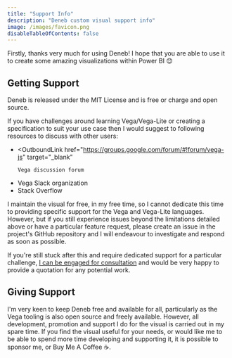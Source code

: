 ```yaml
---
title: "Support Info"
description: "Deneb custom visual support info"
image: /images/favicon.png
disableTableOfContents: false
---
```



Firstly, thanks very much for using Deneb! I hope that you are able to use it to create some amazing visualizations within Power BI 😊

## Getting Support

Deneb is released under the <OutboundLink href="https://en.wikipedia.org/wiki/MIT_License" target="_blank">MIT License</OutboundLink> and is free or charge and <OutboundLink href="https://github.com/deneb-viz/deneb" target="_blank">open source</OutboundLink>.

If you have challenges around learning Vega/Vega-Lite or creating a specification to suit your use case then I would suggest to following resources to discuss with other users:

-   <OutboundLink
        href="https://groups.google.com/forum/#!forum/vega-js"
        target="_blank"
    >
        Vega discussion forum
    </OutboundLink>
-   <OutboundLink href="http://bit.ly/vega-slack" target="_blank">
        Vega Slack organization
    </OutboundLink>
-   <OutboundLink href="https://stackoverflow.com/questions" target="_blank">
        Stack Overflow
    </OutboundLink>

I maintain the visual for free, in my free time, so I cannot dedicate this time to providing specific support for the Vega and Vega-Lite languages. However, but if you still experience issues beyond the limitations detailed above or have a particular feature request, <OutboundLink href = "https://github.com/deneb-viz/deneb/issues" target="_blank">please create an issue in the project's GitHub repository</OutboundLink> and I will endeavour to investigate and respond as soon as possible.

If you're still stuck after this and require dedicated support for a particular challenge, [I can be engaged for consultation](/contributors#daniel-marsh-patrick) and would be very happy to provide a quotation for any potential work.

## Giving Support

I'm very keen to keep Deneb free and available for all, particularly as the Vega tooling is also open source and freely available. However, all development, promotion and support I do for the visual is carried out in my spare time. If you find the visual useful for your needs, or would like me to be able to spend more time developing and supporting it, <OutboundLink href="https://github.com/sponsors/dm-p" target="_blank">it is possible to sponsor me</OutboundLink>, or <OutboundLink href="https://www.buymeacoffee.com/dmp" target="_blank">Buy Me A Coffee</OutboundLink> ☕.
